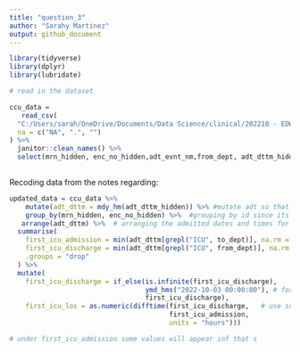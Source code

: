 ```yaml
---
title: "question_3"
author: "Sarahy Martinez"
output: github_document
---
```



```r

library(tidyverse)
library(dplyr)
library(lubridate)

```

```r
# read in the dataset 

ccu_data =
   read_csv(
  "C:/Users/sarah/OneDrive/Documents/Data Science/clinical/202210 - EDW - CCU_assessment.csv",
  na = c("NA", ".", "")
) %>% 
  janitor::clean_names() %>% 
  select(mrn_hidden, enc_no_hidden,adt_evnt_nm,from_dept, adt_dttm_hidden,to_dept)
  
```


Recoding data from the notes regarding:

```r

updated_data = ccu_data %>% 
    mutate(adt_dttm = mdy_hm(adt_dttm_hidden)) %>% #mutate adt so that date time are more legible
    group_by(mrn_hidden, enc_no_hidden) %>%  #grouping by id since its the common identifier and instructions say to group by both variables
   arrange(adt_dttm) %>%  # arranging the admitted dates and times for order 
  summarise(
    first_icu_admission = min(adt_dttm[grepl("ICU", to_dept)], na.rm = TRUE), #min for the first encounter in the icu admin date
    first_icu_discharge = min(adt_dttm[grepl("ICU", from_dept)], na.rm = TRUE), # min for the first icu discharge 
    .groups = "drop" 
  ) %>%
  mutate(
    first_icu_discharge = if_else(is.infinite(first_icu_discharge),
                                  ymd_hms("2022-10-03 00:00:00"), # for anyone admitted ansd is still there will use this discharge date
                                  first_icu_discharge),
    first_icu_los = as.numeric(difftime(first_icu_discharge,   # use sql diff time to calculate the length of stay between admin and discharge and want in hrs
                                        first_icu_admission,
                                        units = "hours")))

# under first_icu_admission some values will appear inf that s
```

